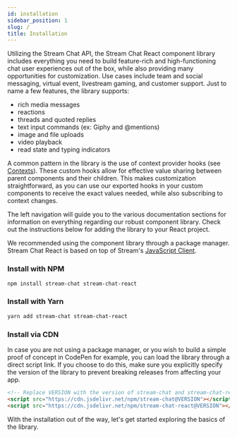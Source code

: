 ```yaml
---
id: installation
sidebar_position: 1
slug: /
title: Installation
---
```


Utilizing the Stream Chat API, the Stream Chat React component library includes everything you need to build feature-rich and high-functioning chat user experiences out of the box, while also providing many opportunities for customization.
Use cases include team and social messaging, virtual event, livestream gaming, and customer support. Just to name a few features, the library supports:

- rich media messages
- reactions
- threads and quoted replies
- text input commands (ex: Giphy and @mentions)
- image and file uploads
- video playback
- read state and typing indicators

A common pattern in the library is the use of context provider hooks (see [Contexts](./contexts/chat_context)). These custom hooks allow for effective value sharing between parent components and their children.
This makes customization straightforward, as you can use our exported hooks in your custom components to receive the exact values needed, while also subscribing to context changes.

The left navigation will guide you to the various documentation sections for information on everything regarding our robust component library. Check out the instructions below for adding the library to your React project.

We recommended using the component library through a package manager. Stream Chat React is based on top of Stream's [JavaScript Client](https://getstream.io/chat/docs/javascript/?language=javascript).

### Install with NPM

```bash
npm install stream-chat stream-chat-react
```

### Install with Yarn

```bash
yarn add stream-chat stream-chat-react
```

### Install via CDN

In case you are not using a package manager, or you wish to build a simple proof of concept in CodePen for example, you can load the library through a direct script link. If you choose to do this, make sure you explicitly specify the version of the library to prevent breaking releases from affecting your app.

```html
<!-- Replace VERSION with the version of stream-chat and stream-chat-react -->
<script src="https://cdn.jsdelivr.net/npm/stream-chat@VERSION"></script>
<script src="https://cdn.jsdelivr.net/npm/stream-chat-react@VERSION"></script>
```

With the installation out of the way, let's get started exploring the basics of the library.
